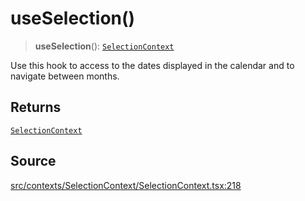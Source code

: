 # useSelection()

<a id="undefined" name="undefined"></a>

> **useSelection**(): [`SelectionContext`](/docs/api/next/interfaces/SelectionContext.md)

Use this hook to access to the dates displayed in the calendar and to
navigate between months.

## Returns

[`SelectionContext`](/docs/api/next/interfaces/SelectionContext.md)

## Source

[src/contexts/SelectionContext/SelectionContext.tsx:218](https://github.com/gpbl/react-day-picker/blob/next/src/contexts/SelectionContext/SelectionContext.tsx#L218)
